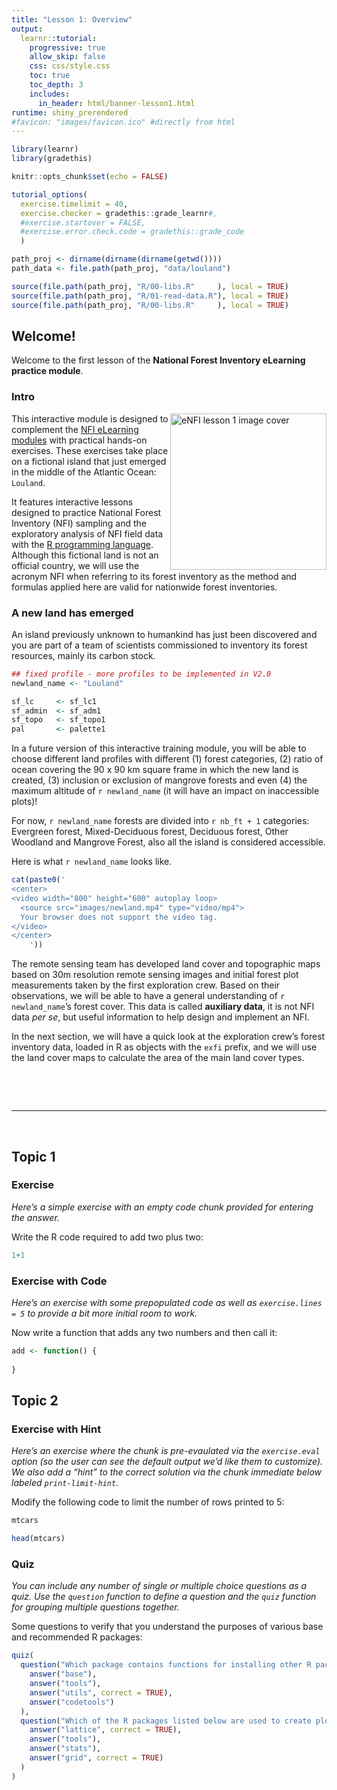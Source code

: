 ```yaml
---
title: "Lesson 1: Overview"
output: 
  learnr::tutorial:
    progressive: true
    allow_skip: false
    css: css/style.css
    toc: true
    toc_depth: 3
    includes:
      in_header: html/banner-lesson1.html
runtime: shiny_prerendered
#favicon: "images/favicon.ico" #directly from html
---
```


```r
library(learnr)
library(gradethis)

knitr::opts_chunk$set(echo = FALSE)

tutorial_options(
  exercise.timelimit = 40,
  exercise.checker = gradethis::grade_learnr#,
  #exercise.startover = FALSE,
  #exercise.error.check.code = gradethis::grade_code
  )

path_proj <- dirname(dirname(dirname(getwd())))
path_data <- file.path(path_proj, "data/louland")

source(file.path(path_proj, "R/00-libs.R"     ), local = TRUE)
source(file.path(path_proj, "R/01-read-data.R"), local = TRUE)
source(file.path(path_proj, "R/00-libs.R"     ), local = TRUE)

```



## Welcome! {#welcome}

<txt-green>Welcome to the first lesson</txt-green> of the **National Forest Inventory eLearning practice module**.

### Intro {#intro}

<img src="images/newland.gif" width="250" height="250" alt="eNFI lesson 1 image cover" align="right" />

This interactive module is designed to complement the [NFI eLearning modules](https://bit.ly/3m5VEsE) with practical hands-on exercises. These exercises take place on a fictional island that just emerged in the middle of the Atlantic Ocean: `Louland`. 

It features interactive lessons designed to practice National Forest Inventory (NFI) sampling and the exploratory analysis of NFI field data with the [R programming language](www.r-project.com). Although this fictional land is not an official country, we will use the acronym NFI when referring to its forest inventory as the method and formulas applied here are valid for nationwide forest inventories.



### A new land has emerged {#newland}

An island previously unknown to humankind has just been discovered and you are part of a team of scientists commissioned to inventory its forest resources, mainly its carbon stock.

```r

## fixed profile - more profiles to be implemented in V2.0
newland_name <- "Louland"

sf_lc     <- sf_lc1
sf_admin  <- sf_adm1
sf_topo   <- sf_topo1
pal       <- palette1
``` 

::::::{.infobox data-latex=""}

In a future version of this interactive training module, you will be able to choose different land profiles with different (1) forest categories, (2) ratio of ocean covering the 90 x 90 km square frame in which the new land is created, (3) inclusion or exclusion of mangrove forests and even (4) the maximum altitude of ```r newland_name``` (it will have an impact on inaccessible plots)!

For now, ```r newland_name``` forests are divided into ```r nb_ft + 1``` categories: Evergreen forest, Mixed-Deciduous forest, Deciduous forest, Other Woodland and Mangrove Forest, also all the island is considered accessible.

::::::


Here is what ```r newland_name``` looks like.


```r

cat(paste0('
<center>
<video width="800" height="600" autoplay loop>
  <source src="images/newland.mp4" type="video/mp4">
  Your browser does not support the video tag.
</video>
</center>
    '))

```


The remote sensing team has developed land cover and topographic maps based on 30m resolution remote sensing images and initial forest plot measurements taken by the first exploration crew. Based on their observations, we will be able to have a general understanding of ```r newland_name```'s forest cover. This data is called **auxiliary data**, it is not NFI data *per se*, but useful information to help design and implement an NFI.

In the next section, we will have a quick look at the exploration crew's forest inventory data, loaded in R as objects with the `exfi` prefix, and we will use the land cover maps to calculate the area of the main land cover types.

\  

<br>

---

<br>

## Topic 1

### Exercise 

*Here's a simple exercise with an empty code chunk provided for entering the answer.*

Write the R code required to add two plus two:

```r
1+1
```

### Exercise with Code

*Here's an exercise with some prepopulated code as well as `exercise.lines = 5` to provide a bit more initial room to work.*

Now write a function that adds any two numbers and then call it:

```r
add <- function() {
  
}
```

## Topic 2

### Exercise with Hint

*Here's an exercise where the chunk is pre-evaulated via the `exercise.eval` option (so the user can see the default output we'd like them to customize). We also add a "hint" to the correct solution via the chunk immediate below labeled `print-limit-hint`.*

Modify the following code to limit the number of rows printed to 5:

```r
mtcars
```

```r
head(mtcars)
```

### Quiz

*You can include any number of single or multiple choice questions as a quiz. Use the `question` function to define a question and the `quiz` function for grouping multiple questions together.*

Some questions to verify that you understand the purposes of various base and recommended R packages:

```r
quiz(
  question("Which package contains functions for installing other R packages?",
    answer("base"),
    answer("tools"),
    answer("utils", correct = TRUE),
    answer("codetools")
  ),
  question("Which of the R packages listed below are used to create plots?",
    answer("lattice", correct = TRUE),
    answer("tools"),
    answer("stats"),
    answer("grid", correct = TRUE)
  )
)
```
